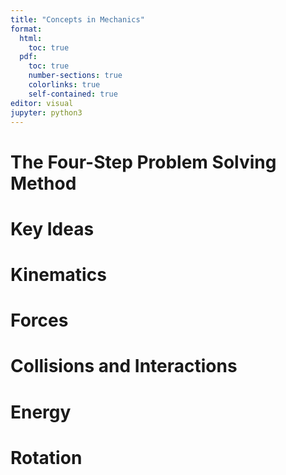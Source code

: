 ```yaml
---
title: "Concepts in Mechanics"
format: 
  html:
    toc: true
  pdf:
    toc: true
    number-sections: true
    colorlinks: true
    self-contained: true
editor: visual
jupyter: python3
---
```


# The Four-Step Problem Solving Method {#fourstepmethod}


# Key Ideas {#keyideas}
::: panel-tabset
# Kinematics
<!-- -   displacement is change in position and is not dependent on choice of origin -->

# Forces 

# Collisions and Interactions

# Energy

# Rotation

::: 
